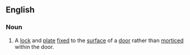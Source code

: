 ==English==

===Noun===
{{en-noun}}

# A [[lock]] and [[plate]] [[fixed]] to the [[surface]] of a [[door]] rather than [[morticed]] within the door.